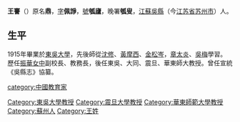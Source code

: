 '''王謇'''（{{bd|1888年||1969年||W}}）原名'''鼎'''，[[表字|字]]'''佩諍'''，[[號|號]]'''瓠廬'''，晚署'''瓠叟'''，[[江蘇|江蘇]][[吳縣|吳縣]]（今[[江苏省|江苏省]][[苏州市|苏州市]]）人。

==生平==
1915年畢業於[[东吴大学_(苏州)|東吳大學]]，先後師從[[沈修|沈修]]、[[黃摩西|黃摩西]]、[[金松岑|金松岑]]，[[章太炎|章太炎]]、[[吳梅|吳梅]]學習。歷任[[振華女中|振華女中]]副校長、教務長，後任東吳、大同、震旦、華東師大教授。曾任宣統《吳縣志》協纂。

{{Authority control}}
{{DEFAULTSORT:W}}
[[category:中國教育家|category:中國教育家]]
[[Category:東吳大學教授|Category:東吳大學教授]]
[[Category:震旦大學教授|Category:震旦大學教授]]
[[Category:華東師範大學教授|Category:華東師範大學教授]]
[[Category:蘇州人|Category:蘇州人]]
[[Category:王姓|Category:王姓]]